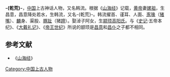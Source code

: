 '''-{乾荒}-'''，[[中国|中国]]上古神话人物，又名韩流。根据《[[山海经|山海经]]》记载，[[黄帝|黄帝]]妻[[嫘祖|嫘祖]]，生昌意，昌意降处若水，生韩流，又名-{乾荒}-。韩流擢首、谨耳、人面、[[豕|豕]][[喙|喙]]（[[猪|猪]][[嘴|嘴]]）、[[麒麟|麟]]身、渠股、[[豚|豚]][[趾|趾]]（猪[[蹄|蹄]]）。娶淖子阿女，生[[颛顼|颛顼]][[高阳氏|高阳氏]]。与《[[史记|史记]]·五帝本纪》、《[[大戴礼记|大戴礼记]]》、《[[帝王世纪|帝王世纪]]》所说的颛顼是[[昌意|昌意]]和[[昌仆|昌仆]]之子都不相同。

==参考文献==
*《[[山海经|山海经]]》

[[Category:中国上古人物|Category:中国上古人物]]